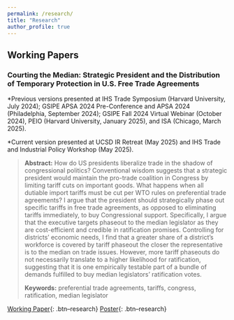```yaml
---
permalink: /research/
title: "Research"
author_profile: true
---
```


<!-- ## Research Statement -->

<!-- [blah blah] -->

## Working Papers

### Courting the Median: Strategic President and the Distribution of Temporary Protection in U.S. Free Trade Agreements

\*Previous versions presented at IHS Trade Symposium (Harvard University, July 2024); GSIPE APSA 2024 Pre-Conference and APSA 2024 (Philadelphia, September 2024); GSIPE Fall 2024 Virtual Webinar (October 2024), PEIO (Harvard University, January 2025), and ISA (Chicago, March 2025).

\*Current version presented at UCSD IR Retreat (May 2025) and IHS Trade and Industrial Policy Workshop (May 2025).

> **Abstract:** How do US presidents liberalize trade in the shadow of congressional politics? Conventional wisdom suggests that a strategic president would maintain the pro-trade coalition in Congress by limiting tariff cuts on important goods. What happens when all dutiable import tariffs must be cut per WTO rules on preferential trade agreements? I argue that the president should strategically phase out specific tariffs in free trade agreements, as opposed to eliminating tariffs immediately, to buy Congressional support. Specifically, I argue that the executive targets phaseout to the median legislator as they are cost-efficient and credible in ratification promises. Controlling for districts' economic needs, I find that a greater share of a district's workforce is covered by tariff phaseout the closer the representative is to the median on trade issues. However, more tariff phaseouts do not necessarily translate to a higher likelihood for ratification, suggesting that it is one empirically testable part of a bundle of demands fulfilled to buy median legislators' ratification votes.
>
> **Keywords:** preferential trade agreements, tariffs, congress, ratification, median legislator

[Working Paper](/files/pdf/research/Thai-JMP.pdf){: .btn--research} [Poster](/files/pdf/research/Thai-JMP-poster.pdf){: .btn--research}
